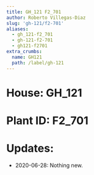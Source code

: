 ```yaml
---
title: GH_121 F2_701
author: Roberto Villegas-Diaz
slug: 'gh-121/f2-701'
aliases:
  - gh_121-f2_701
  - gh-121-f2-701
  - gh121-f2701
extra_crumbs:
  name: GH121
  path: /label/gh-121
---
```


# **House**: GH_121
# **Plant ID**: F2_701
# **Updates**: 
 - 2020-06-28: Nothing new.
